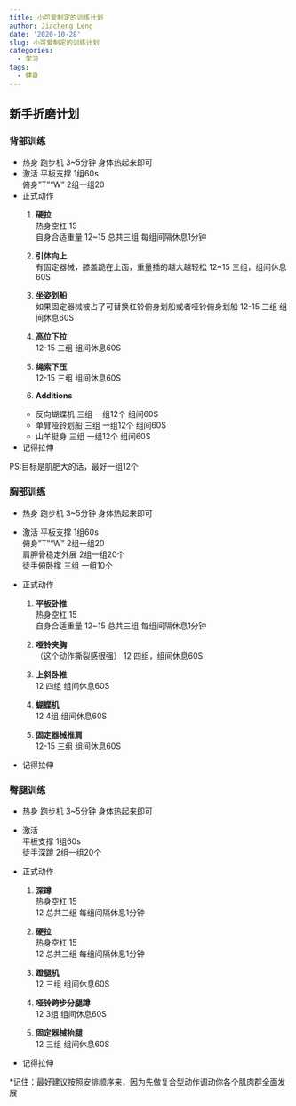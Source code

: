 ```yaml
---
title: 小可爱制定的训练计划
author: Jiacheng Leng
date: '2020-10-28'
slug: 小可爱制定的训练计划
categories:
  - 学习
tags:
  - 健身
---
```


## 新手折磨计划  

### **背部训练**  

- 热身	跑步机	3~5分钟	身体热起来即可	
- 激活	平板支撑	1组60s	
	俯身"T""W"	2组一组20	
- 正式动作
  1. **硬拉**						
  热身空杠	15						
  自身合适重量	12~15	总共三组	每组间隔休息1分钟		
  
  2. **引体向上**	 
  有固定器械，膝盖跪在上面，重量插的越大越轻松		12~15 三组，组间休息60S			
  
  3. **坐姿划船**  
  如果固定器械被占了可替换杠铃俯身划船或者哑铃俯身划船
  12-15 三组 组间休息60S

  4. **高位下拉**  
  12-15 三组 组间休息60S
  
  5. **绳索下压**  
  12-15 三组 组间休息60S
   
  6. **Additions**
    - 反向蝴蝶机 三组 一组12个 组间60S
    - 单臂哑铃划船 三组 一组12个 组间60S
    - 山羊挺身 三组 一组12个 组间60S  
    
  
- 记得拉伸  

PS:目标是肌肥大的话，最好一组12个

### **胸部训练**

- 热身	跑步机	3~5分钟	身体热起来即可	
- 激活	平板支撑	1组60s	
	俯身"T""W"	2组一组20	  
	肩胛骨稳定外展  2组一组20个  
  徒手俯卧撑  三组 一组10个  


- 正式动作
  1. **平板卧推**						
  热身空杠	15						
  自身合适重量	12~15	总共三组	每组间隔休息1分钟		
  
  2. **哑铃夹胸**	 
  （这个动作撕裂感很强） 12 四组，组间休息60S			
  
  3. **上斜卧推**  
  12 四组 组间休息60S

  4. **蝴蝶机**  
  12 4组 组间休息60S
  
  5. **固定器械推肩**  
  12-15 三组 组间休息60S
   
- 记得拉伸
    
### **臀腿训练**

- 热身	跑步机	3~5分钟	身体热起来即可	
- 激活	
  平板支撑	1组60s	
	徒手深蹲 2组一组20个


- 正式动作
  1. **深蹲**						
  热身空杠	15						
  12	总共三组	每组间隔休息1分钟		
  
  2. **硬拉**	 
  热身空杠	15						
  12	总共三组	每组间隔休息1分钟		
  
  3. **蹬腿机**  
  12 三组 组间休息60S

  4. **哑铃跨步分腿蹲**  
  12 3组 组间休息60S
  
  5. **固定器械抬腿**  
  12 三组 组间休息60S
   
- 记得拉伸

*记住：最好建议按照安排顺序来，因为先做复合型动作调动你各个肌肉群全面发展





    
  
